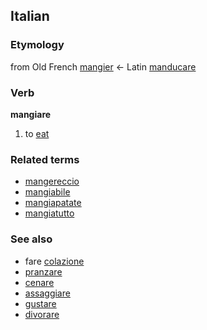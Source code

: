 ==Italian==
===Etymology===
from Old French [[mangier]] &larr; Latin [[manducare]]
===Verb===
'''mangiare'''

# to [[eat]]

===Related terms===
*[[mangereccio]]
*[[mangiabile]]
*[[mangiapatate]]
*[[mangiatutto]]

===See also===
*fare [[colazione]]
*[[pranzare]]
*[[cenare]]
*[[assaggiare]]
*[[gustare]]
*[[divorare]]